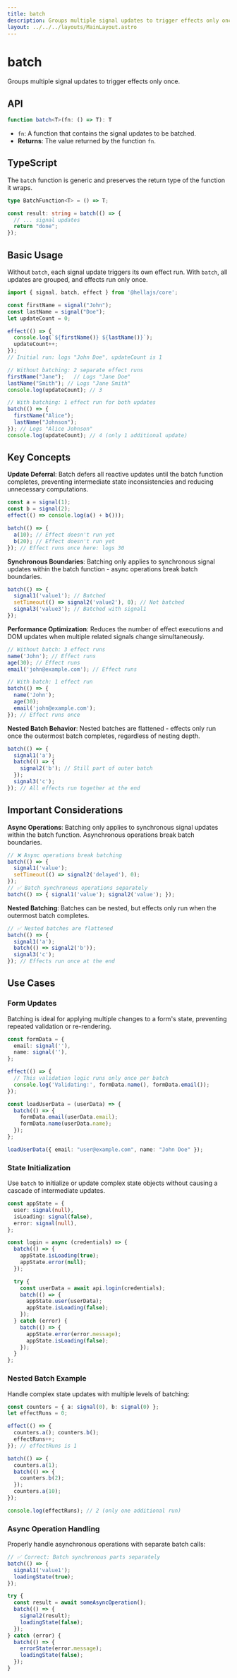 ```yaml
---
title: batch
description: Groups multiple signal updates to trigger effects only once.
layout: ../../../layouts/MainLayout.astro
---
```


# batch

Groups multiple signal updates to trigger effects only once.

## API

```typescript
function batch<T>(fn: () => T): T
```

- `fn`: A function that contains the signal updates to be batched.
- **Returns**: The value returned by the function `fn`.

## TypeScript

The `batch` function is generic and preserves the return type of the function it wraps.

```typescript
type BatchFunction<T> = () => T;

const result: string = batch(() => {
  // ... signal updates
  return "done";
});
```

## Basic Usage

Without `batch`, each signal update triggers its own effect run. With `batch`, all updates are grouped, and effects run only once.

```typescript
import { signal, batch, effect } from '@hellajs/core';

const firstName = signal("John");
const lastName = signal("Doe");
let updateCount = 0;

effect(() => {
  console.log(`${firstName()} ${lastName()}`);
  updateCount++;
});
// Initial run: logs "John Doe", updateCount is 1

// Without batching: 2 separate effect runs
firstName("Jane");   // Logs "Jane Doe"
lastName("Smith"); // Logs "Jane Smith"
console.log(updateCount); // 3

// With batching: 1 effect run for both updates
batch(() => {
  firstName("Alice");
  lastName("Johnson");
}); // Logs "Alice Johnson"
console.log(updateCount); // 4 (only 1 additional update)
```

## Key Concepts

**Update Deferral**: Batch defers all reactive updates until the batch function completes, preventing intermediate state inconsistencies and reducing unnecessary computations.

```typescript
const a = signal(1);
const b = signal(2);
effect(() => console.log(a() + b()));

batch(() => {
  a(10); // Effect doesn't run yet
  b(20); // Effect doesn't run yet
}); // Effect runs once here: logs 30
```

**Synchronous Boundaries**: Batching only applies to synchronous signal updates within the batch function - async operations break batch boundaries.

```typescript
batch(() => {
  signal1('value1'); // Batched
  setTimeout(() => signal2('value2'), 0); // Not batched
  signal3('value3'); // Batched with signal1
});
```

**Performance Optimization**: Reduces the number of effect executions and DOM updates when multiple related signals change simultaneously.

```typescript
// Without batch: 3 effect runs
name('John'); // Effect runs
age(30); // Effect runs  
email('john@example.com'); // Effect runs

// With batch: 1 effect run
batch(() => {
  name('John');
  age(30);
  email('john@example.com');
}); // Effect runs once
```

**Nested Batch Behavior**: Nested batches are flattened - effects only run once the outermost batch completes, regardless of nesting depth.

```typescript
batch(() => {
  signal1('a');
  batch(() => {
    signal2('b'); // Still part of outer batch
  });
  signal3('c');
}); // All effects run together at the end
```

## Important Considerations

**Async Operations**: Batching only applies to synchronous signal updates within the batch function. Asynchronous operations break batch boundaries.

```typescript
// ❌ Async operations break batching
batch(() => {
  signal1('value');
  setTimeout(() => signal2('delayed'), 0);
});
// ✅ Batch synchronous operations separately
batch(() => { signal1('value'); signal2('value'); });
```

**Nested Batching**: Batches can be nested, but effects only run when the outermost batch completes.

```typescript
// ✅ Nested batches are flattened
batch(() => {
  signal1('a');
  batch(() => signal2('b'));
  signal3('c');
}); // Effects run once at the end
```

## Use Cases

### Form Updates
Batching is ideal for applying multiple changes to a form's state, preventing repeated validation or re-rendering.

```typescript
const formData = {
  email: signal(''),
  name: signal(''),
};

effect(() => {
  // This validation logic runs only once per batch
  console.log('Validating:', formData.name(), formData.email());
});

const loadUserData = (userData) => {
  batch(() => {
    formData.email(userData.email);
    formData.name(userData.name);
  });
};

loadUserData({ email: "user@example.com", name: "John Doe" });
```

### State Initialization
Use `batch` to initialize or update complex state objects without causing a cascade of intermediate updates.

```typescript
const appState = {
  user: signal(null),
  isLoading: signal(false),
  error: signal(null),
};

const login = async (credentials) => {
  batch(() => {
    appState.isLoading(true);
    appState.error(null);
  });

  try {
    const userData = await api.login(credentials);
    batch(() => {
      appState.user(userData);
      appState.isLoading(false);
    });
  } catch (error) {
    batch(() => {
      appState.error(error.message);
      appState.isLoading(false);
    });
  }
};
```

### Nested Batch Example
Handle complex state updates with multiple levels of batching:

```typescript
const counters = { a: signal(0), b: signal(0) };
let effectRuns = 0;

effect(() => {
  counters.a(); counters.b();
  effectRuns++;
}); // effectRuns is 1

batch(() => {
  counters.a(1);
  batch(() => {
    counters.b(2);
  });
  counters.a(10);
});

console.log(effectRuns); // 2 (only one additional run)
```

### Async Operation Handling
Properly handle asynchronous operations with separate batch calls:

```typescript
// ✅ Correct: Batch synchronous parts separately
batch(() => {
  signal1('value1');
  loadingState(true);
});

try {
  const result = await someAsyncOperation();
  batch(() => {
    signal2(result);
    loadingState(false);
  });
} catch (error) {
  batch(() => {
    errorState(error.message);
    loadingState(false);
  });
}
```
